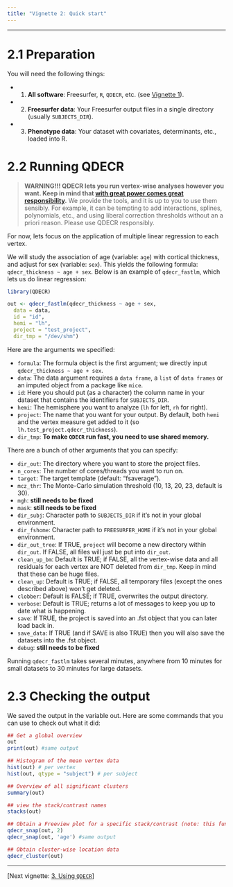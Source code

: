 ```yaml
---
title: "Vignette 2: Quick start"
---
```


---

# 2.1 Preparation

You will need the following things:

* 1. **All software**: Freesurfer, `R`, `QDECR`, etc. (see [Vignette 1](01-getting-started.html)).
* 2. **Freesurfer data**: Your Freesurfer output  files in a single directory (usually `SUBJECTS_DIR`).
* 3. **Phenotype data**: Your dataset with covariates, determinants, etc., loaded into R.

# 2.2 Running QDECR

> **WARNING!!! QDECR lets you run vertex-wise analyses however you want. Keep in mind that [with great power comes great responsibility](https://en.wikipedia.org/wiki/With_great_power_comes_great_responsibility).** We provide the tools, and it is up to you to use them sensibly. For example, it can be tempting to add interactions, splines, polynomials, etc., and using liberal correction thresholds without an a priori reason. Please use QDECR responsibly. 

For now, lets focus on the application of multiple linear regression to each vertex. 

We will study the association of age (variable: `age`) with cortical thickness, and adjust for sex (variable: `sex`). This yields the following formula: `qdecr_thickness ~ age + sex`. Below is an example of `qdecr_fastlm`, which lets us do linear regression:

```r

library(QDECR)

out <- qdecr_fastlm(qdecr_thickness ~ age + sex, 
  data = data,
  id = "id", 
  hemi = "lh",
  project = "test_project",
  dir_tmp = "/dev/shm")
```

Here are the arguments we specified:

* `formula`: The formula object is the first argument; we directly input `qdecr_thickness ~ age + sex`.
* `data`: The data argument requires a `data frame`, a `list` of `data frames` or an imputed object from a package like `mice`. 
* `id`: Here you should put (as a character) the column name in your dataset that contains the identifiers for `SUBJECTS_DIR`.
* `hemi`: The hemisphere you want to analyze (`lh` for left, `rh` for right). 
* `project`: The name that you want for your output. By default, both `hemi` and the vertex measure get added to it (so `lh.test_project.qdecr_thickness`).
* `dir_tmp`: **To make `QDECR` run fast, you need to use shared memory.**

There are a bunch of other arguments that you can specify:

* `dir_out`: The directory where you want to store the project files.
* `n_cores`: The number of cores/threads you want to run on.
* `target`: The target template (default: "fsaverage").
* `mcz_thr`: The Monte-Carlo simulation threshold (10, 13, 20, 23, default is 30).
* `mgh`: **still needs to be fixed**
* `mask`: **still needs to be fixed**
* `dir_subj`: Character path to `SUBJECTS_DIR` if it's not in your global environment. 
* `dir_fshome`: Character path to `FREESURFER_HOME` if it's not in your global environment.
* `dir_out_tree`: If TRUE, `project` will become a new directory within `dir_out`. If FALSE, all files will just be put into `dir_out`.
* `clean_up_bm`: Default is TRUE; if FALSE, all the vertex-wise data and all residuals for each vertex are NOT deleted from `dir_tmp`. Keep in mind that these can be huge files.
* `clean_up`: Default is TRUE; if FALSE, all temporary files (except the ones described above) won't get deleted.
* `clobber`: Default is FALSE; if TRUE, overwrites the output directory.
* `verbose`: Default is TRUE; returns a lot of messages to keep you up to date what is happening.
* `save`: If TRUE, the project is saved into an .fst object that you can later load back in.
* `save_data`: If TRUE (and if SAVE is also TRUE) then you will also save the datasets into the .fst object.
* `debug`: **still needs to be fixed**

Running `qdecr_fastlm` takes several minutes, anywhere from 10 minutes for small datasets to 30 minutes for large datasets.

# 2.3 Checking the output

We saved the output in the variable out. Here are some commands that you can use to check out what it did:

```r

## Get a global overview
out
print(out) #same output

## Histogram of the mean vertex data
hist(out) # per vertex
hist(out, qtype = "subject") # per subject

## Overview of all significant clusters
summary(out)

## view the stack/contrast names
stacks(out)

## Obtain a Freeview plot for a specific stack/contrast (note: this function requires the `magick` package)
qdecr_snap(out, 2)
qdecr_snap(out, 'age') #same output

## Obtain cluster-wise location data
qdecr_cluster(out)

```

---

[Next vignette: [3. Using `QDECR`](03-using-qdecr.html)]